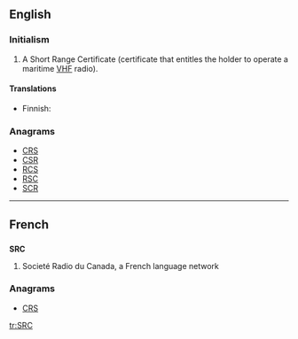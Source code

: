 ==English==

===Initialism===
{{en-initialism}}

# {{context|nautical}} A Short Range Certificate (certificate that entitles the holder to operate a maritime [[VHF]] radio).

====Translations====
{{trans-top|VHF certificate}}
* Finnish: {{t-|fi|rannikkolaivurin radiotodistus}}
{{trans-mid}}
{{trans-bottom}}

===Anagrams===
* [[CRS#English|CRS]] 
* [[CSR#English|CSR]]
* [[RCS#English|RCS]]
* [[RSC#English|RSC]]
* [[SCR#English|SCR]]

----

==French==

==={{initialism-old|fr}}===
'''SRC'''

# Societé Radio du Canada, a French language network

===Anagrams===
* [[CRS#French|CRS]] 

[[tr:SRC]]